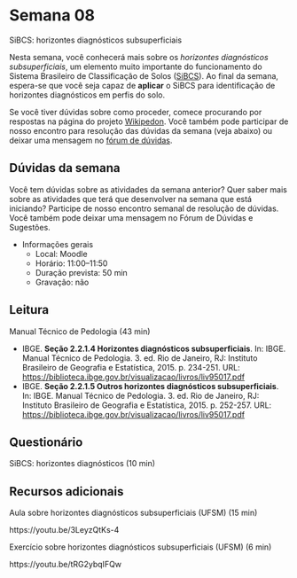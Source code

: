 # Semana 08

SiBCS: horizontes diagnósticos subsuperficiais

Nesta semana, você conhecerá mais sobre os _horizontes diagnósticos subsuperficiais_, um elemento muito importante do funcionamento do Sistema Brasileiro de Classificação de Solos ([SiBCS](https://www.embrapa.br/en/solos/sibcs)). Ao final da semana, espera-se que você seja capaz de __aplicar__ o SiBCS para identificação de horizontes diagnósticos em perfis do solo.

Se você tiver dúvidas sobre como proceder, comece procurando por respostas na página do projeto [Wikipedon](https://pt.wikiversity.org/wiki/Wikipedon). Você também pode participar de nosso encontro para resolução das dúvidas da semana (veja abaixo) ou deixar uma mensagem no [fórum de dúvidas](https://moodle.utfpr.edu.br/mod/forum/view.php?id=573329).

## Dúvidas da semana

Você tem dúvidas sobre as atividades da semana anterior? Quer saber mais sobre as atividades que terá que desenvolver na semana que está iniciando? Participe de nosso encontro semanal de resolução de dúvidas. Você também pode deixar uma mensagem no Fórum de Dúvidas e Sugestões.

* Informações gerais
  * Local: Moodle
  * Horário: 11:00–11:50
  * Duração prevista: 50 min
  * Gravação: não

## Leitura

Manual Técnico de Pedologia (43 min)

* IBGE. __Seção 2.2.1.4 Horizontes diagnósticos subsuperficiais__. In: IBGE. Manual Técnico de Pedologia. 3. ed. Rio de Janeiro, RJ: Instituto Brasileiro de Geografia e Estatística, 2015. p. 234-251. URL: <https://biblioteca.ibge.gov.br/visualizacao/livros/liv95017.pdf>
* IBGE. __Seção 2.2.1.5 Outros horizontes diagnósticos subsuperficiais__. In: IBGE. Manual Técnico de Pedologia. 3. ed. Rio de Janeiro, RJ: Instituto Brasileiro de Geografia e Estatística, 2015. p. 252-257. URL: <https://biblioteca.ibge.gov.br/visualizacao/livros/liv95017.pdf>

## Questionário

SiBCS: horizontes diagnósticos (10 min)

<!-- ##### Encontro—SiBCS: horizontes diagnósticos II (50 min) -->
<!-- Aula prática -->

<!-- Falta preparar aula prática!!! -->

## Recursos adicionais

Aula sobre horizontes diagnósticos subsuperficiais (UFSM) (15 min)

https://youtu.be/3LeyzQtKs-4

Exercício sobre horizontes diagnósticos subsuperficiais (UFSM) (6 min)

https://youtu.be/tRG2ybqIFQw
